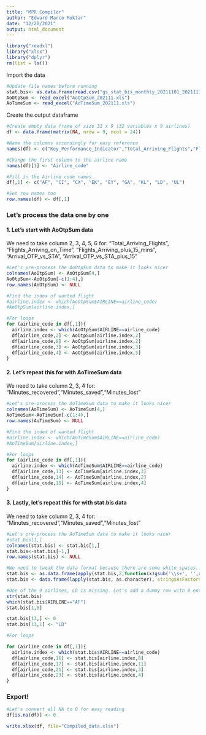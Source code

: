 ```yaml
---
title: "MPR Compiler"
author: "Edward Marco Moktar"
date: "12/20/2021"
output: html_document
---
```





```r
library("readxl")
library("xlsx")
library("dplyr")
rm(list = ls())
```

Import the data
```r
#Update file names before running
stat.bis<- as.data.frame(read.csv("gs_stat_bis_monthly_20211101_20211130.csv", stringsAsFactors = FALSE))
AoOtpSum <- read_excel("AoOtpSum_202111.xls")
AoTimeSum <- read_excel("AoTimeSum_202111.xls")

```

Create the output dataframe
```r
#Create empty data frame of size 32 x 9 (32 variables x 9 airlines)
df <- data.frame(matrix(NA, nrow = 9, ncol = 24))

#Name the columns accordingly for easy reference
names(df) <- c("Key_Performance_Indicator","Total_Arriving_Flights","Flights_Arriving_on_Time","Flights_Arriving_plus_15_mins","Arrival_OTP_vs_STA","Arrival_OTP_vs_STA_plus_15","Aircraft_damage_incidents","Total_Departing_flights_","dnata_delayed_flights_(D+0)","dnata_delayed_flights_(D+15)_plus_15","Overall_dnata_OTP","Overall_dnata_OTP_plus_15","Minutes_recovered","Minutes_saved","Minutes_lost","Departing_Passengers_","Departing_bags_","MHB_Pieces","MHB/1000_Pax","MHB/1000_bag","First_bag_achieved_","Baggage_delivery_-_First_Bag","Last_bag_achieved_","Baggage_delivery_-_Last_Bag")

#Change the first column to the airline name
names(df)[1] <- "Airline_code"

#Fill in the Airline code names
df[,1] <- c("AF", "CI", "CX", "EK", "EY", "GA", "KL", "LD", "UL")

#Set row names too
row.names(df) <- df[,1]
```

### Let's process the data one by one 
#### 1. Let's start with AoOtpSum data
We need to take column 2, 3, 4, 5, 6 for:
  "Total_Arriving_Flights", "Flights_Arriving_on_Time", "Flights_Arriving_plus_15_mins", "Arrival_OTP_vs_STA", "Arrival_OTP_vs_STA_plus_15"
```r
#Let's pre-process the AoOtpSum data to make it looks nicer
colnames(AoOtpSum) <- AoOtpSum[4,]
AoOtpSum<-AoOtpSum[-c(1:4),]
row.names(AoOtpSum) <- NULL

#Find the index of wanted flight
#airline.index <- which(AoOtpSum$AIRLINE==airline_code)
#AoOtpSum[airline.index,]

#For loops
for (airline_code in df[,1]){
  airline.index <- which(AoOtpSum$AIRLINE==airline_code)
  df[airline_code,2] <- AoOtpSum[airline.index,2]
  df[airline_code,8] <- AoOtpSum[airline.index,2]
  df[airline_code,3] <- AoOtpSum[airline.index,3]
  df[airline_code,4] <- AoOtpSum[airline.index,5]
}
```

#### 2. Let's repeat this for  with AoTimeSum data
We need to take column 2, 3, 4 for:
  "Minutes_recovered","Minutes_saved","Minutes_lost"
```r
#Let's pre-process the AoTimeSum data to make it looks nicer
colnames(AoTimeSum) <- AoTimeSum[4,]
AoTimeSum<-AoTimeSum[-c(1:4),]
row.names(AoTimeSum) <- NULL

#Find the index of wanted flight
#airline.index <- which(AoTimeSum$AIRLINE==airline_code)
#AoTimeSum[airline.index,]

#For loops
for (airline_code in df[,1]){
  airline.index <- which(AoTimeSum$AIRLINE==airline_code)
  df[airline_code,13] <- AoTimeSum[airline.index,3]
  df[airline_code,14] <- AoTimeSum[airline.index,2]
  df[airline_code,15] <- AoTimeSum[airline.index,4]
}
```

#### 3. Lastly, let's repeat this for  with stat.bis data
We need to take column 2, 3, 4 for:
  "Minutes_recovered","Minutes_saved","Minutes_lost"
```r
#Let's pre-process the AoTimeSum data to make it looks nicer
#stat.bis[1,]
colnames(stat.bis) <- stat.bis[1,]
stat.bis<-stat.bis[-1,]
row.names(stat.bis) <- NULL

#We need to tweak the data format because there are some white spaces.. and convert factor back to character for processing
stat.bis <- as.data.frame(apply(stat.bis,2,function(x)gsub('\\s+', '',x)))
stat.bis <- data.frame(lapply(stat.bis, as.character), stringsAsFactors=FALSE)

#One of the 9 airlines, LD is missing. Let's add a dummy row with 0 entries
str(stat.bis)
which(stat.bis$AIRLINE=="AF")
stat.bis[1,8]

stat.bis[13,] <- 0
stat.bis[13,1] <- "LD"

#For loops

for (airline_code in df[,1]){
  airline.index <- which(stat.bis$AIRLINE==airline_code)
  df[airline_code,16] <- stat.bis[airline.index,8]
  df[airline_code,17] <- stat.bis[airline.index,11]
  df[airline_code,21] <- stat.bis[airline.index,3]
  df[airline_code,23] <- stat.bis[airline.index,4]
}
```

### Export!
```r
#Let's convert all NA to 0 for easy reading
df[is.na(df)] <- 0

write.xlsx(df, file="Compiled_data.xlsx")
```

